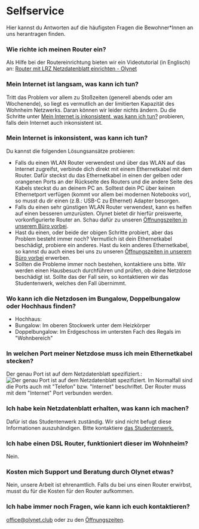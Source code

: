 # Selfservice
Hier kannst du Antworten auf die häufigsten Fragen die Bewohner*Innen an uns 
herantragen finden. 

### Wie richte ich meinen Router ein?
Als Hilfe bei der Routereinrichtung bieten wir ein Videotutorial (in Englisch)
an: [Router mit LRZ Netzdatenblatt einrichten - Olynet](https://youtu.be/cfi3lpi6sKQ)

### Mein Internet ist langsam, was kann ich tun?
Tritt das Problem vor allem zu Stoßzeiten (generell abends oder am Wochenende),
so liegt es vermutlich an der limitierten Kapazität des Wohnheim Netzwerks.
Daran können wir leider nichts ändern. Du die Schritte unter 
[Mein Internet is inkonsistent, was kann ich tun?](/de#mein-internet-ist-inkonsistent-was-kann-ich-tun)
probieren, falls dein Internet auch inkonsistent ist.

### Mein Internet is inkonsistent, was kann ich tun?
Du kannst die folgenden Lösungsansätze probieren:
* Falls du einen WLAN Router verwendest und über das WLAN auf das Internet zugreifst,
    verbinde dich direkt mit einem Ethernetkabel mit dem Router. Dafür steckst du das 
    Ethernetkabel in einen der gelben oder orangenen Ports an der Rückseite des Routers
    und die andere Seite des Kabels steckst du an deinem PC an. Solltest dein PC über 
    keinen Ethernetport verfügen (kommt vor allem bei modernen Notebooks vor), so 
    musst du dir einen (z.B.: USB-C zu Ethernet) Adapter besorgen.
* Falls du einen sehr günstigen WLAN Router verwendest, kann es helfen auf 
    einen besseren umzurüsten. Olynet bietet dir hierfür preiswerte, vorkonfigurierte
    Router an. Schau dafür zu unseren [Öffnungszeiten in unserem Büro vorbei](/de#allgemeine-informationen).
* Hast du einen, oder beide der obigen Schritte probiert, aber das Problem besteht immer noch?
    Vermutlich ist dein Ethernetkabel beschädigt, probiere ein anderes. Hast du kein anderes
    Ethernetkabel, so kannst du auch eines bei uns zu unseren [Öffnungszeiten in unserem Büro vorbei](/de#allgemeine-informationen)
    erwerben.
* Sollten die Probleme immer noch bestehen, kontaktiere uns bitte. Wir werden einen 
    Hausbesuch durchführen und prüfen, ob deine Netzdose beschädigt ist. Sollte das
    der Fall sein, so kontaktieren wir das Studentenwerk, welches den Fall übernimmt.

### Wo kann ich die Netzdosen im Bungalow, Doppelbungalow oder Hochhaus finden?
* Hochhaus:
* Bungalow: Im oberen Stockwerk unter dem Heizkörper
* Doppelbungalow: Im Erdgeschoss im untersten Fach des Regals im "Wohnbereich"

### In welchen Port meiner Netzdose muss ich mein Ethernetkabel stecken?
Der genau Port ist auf dem Netzdatenblatt spezifiziert.:
![Der genau Port ist auf dem Netzdatenblatt spezifiziert.](../public/Dose.png)
Im Normalfall sind die Ports auch mit "Telefon" bzw. "Internet" beschriftet. Der Router muss 
mit dem "Internet" Port verbunden werden.

### Ich habe kein Netzdatenblatt erhalten, was kann ich machen?
Dafür ist das Studentenwerk zuständig. Wir sind nicht befugt diese 
Informationen auszuhändigen. Bitte kontaktiere [das Studentenwerk.](wohnen-team1@stwm.de)

### Ich habe einen DSL Router, funktioniert dieser im Wohnheim?
Nein.

### Kosten mich Support und Beratung durch Olynet etwas?
Nein, unsere Arbeit ist ehrenamtlich. Falls du bei uns einen Router erwirbst,
musst du für die Kosten für den Router aufkommen.

### Ich habe immer noch Fragen, wie kann ich euch kontaktieren?
[office@olynet.club](office@olynet.club) oder zu den [Öffnungszeiten](/de#allgemeine-informationen).